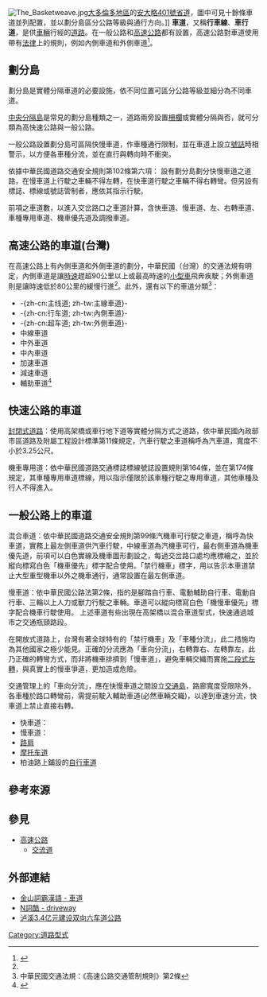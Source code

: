 {{globalize|time=2019-02-16T04:18:58+00:00}}
{{noteTA
|zh-hans:行车道; zh-tw:內側車道
|zh-hans:超车道; zh-tw:外側車道
|zh-hans:主线道; zh-tw:主線車道}}
[[File:The_Basketweave.jpg|thumb]][[大多倫多地區|大多倫多地區]]的[[安大略401號省道|安大略401號省道]]，圖中可見十餘條車道並列配置，並以劃分島區分公路等級與通行方向。]]
'''車道'''，又稱'''行車線'''、'''車行道'''，是供[[車輛|車輛]]行經的[[道路|道路]]。在一般公路和[[高速公路|高速公路]]都有設置，高速公路對車道使用帶有[[法律|法律]]上的規則，例如內側車道和外側車道<ref name="交通部">{{zh-tw}}{{cite web|title=交通安全資訊 - 高速公路車道使用規定 |url=http://www.freeway.gov.tw/Publish.aspx?cnid=516&p=1090 |publisher=[[中華民國交通部|中華民國交通部]]，交通管理組 |date=2009-02-18 |accessdate=2011-11-20}}</ref>。

== 劃分島 ==
劃分島是實體分隔車道的必要設施，依不同位置可區分公路等級並細分為不同車道。

[[安全島|中央分隔島]]是常見的劃分島種類之一，道路兩旁設置[[栅栏|柵欄]]或實體分隔與否，就可分類為高快速公路與一般公路。

一般公路設置劃分島可區隔快慢車道，作車種通行限制，並在車道上設立[[交通號誌|號誌]]時相警示，以方便各車種分流，並在直行與轉向時不衝突。

依據中華民國道路交通安全規則第102條第六項：
設有劃分島劃分快慢車道之道路，在慢車道上行駛之車輛不得左轉，在快車道行駛之車輛不得右轉彎。但另設有標誌、標線或號誌管制者，應依其指示行駛。

前項之車道數，以進入交岔路口之車道計算，含快車道、慢車道、左、右轉車道、車種專用車道、機車優先道及調撥車道。

== 高速公路的車道(台灣) ==
在高速公路上有內側車道和外側車道的劃分，中華民國（台灣）的交通法規有明定，內側車道是讓[[時速|時速]]趕超90公里以上或最高時速的[[小型車|小型車]]飛奔疾駛；外側車道則是讓時速低於80公里的緩慢行進<ref name="交通部" />。此外，還有以下的車道分類<ref name="高速公路交通管制規則">中華民國交通法規：《高速公路交通管制規則》第2條</ref>：
* -{zh-cn:主线道; zh-tw:主線車道}-
* -{zh-cn:行车道; zh-tw:內側車道}-
* -{zh-cn:超车道; zh-tw:外側車道}-
* 中線車道
* 中外車道
* 中內車道
* 加速車道
* 減速車道
* 輔助車道<ref name="輔助車道">{{zh-tw}}{{cite web|title=交通管理措施 - 國道闢設輔助車道資訊 |url=http://www.freeway.gov.tw/Publish.aspx?cnid=183&p=5 |publisher=[[中華民國交通部|中華民國交通部]]，交通管理組 |date=2011-11-16 |accessdate=2011-11-20}}</ref>

== 快速公路的車道 ==
[[快速道路|封閉式道路]]：使用高架橋或車行地下道等實體分隔方式之道路，依中華民國內政部市區道路及附屬工程設計標準第11條規定，汽車行駛之車道稱呼為汽車道，寬度不小於3.25公尺。

機車專用道：依中華民國道路交通標誌標線號誌設置規則第164條，並在第174條規定，其車種專用車道標線，用以指示僅限於該車種行駛之專用車道，其他車種及行人不得進入。

==一般公路上的車道==

混合車道：依中華民國道路交通安全規則第99條汽機車可行駛之車道，稱呼為快車道，實務上最左側車道供汽車行駛，中線車道為汽機車可行，最右側車道為機車優先道，前項可以白色實線及機車圖形劃設之，每過交岔路口處均應標繪之，並於縱向標寫白色「機車優先」標字配合使用。「禁行機車」標字，用以告示本車道禁止大型重型機車以外之機車通行，通常設置在最左側車道。

慢車道：依中華民國公路法第2條，指的是腳踏自行車、電動輔助自行車、電動自行車、三輪以上人力或獸力行駛之車輛。車道可以縱向標寫白色「機慢車優先」標字配合機車行駛使用。
上述車道有些出現在高架橋以混合車道型式，快速通過城市之交通瓶頸路段。

在開放式道路上，台灣有著全球特有的「禁行機車」及「車種分流」，此二措施均為其他國家之極少能見。正確的分流應為「車向分流」，右轉靠右、左轉靠左，此乃正確的轉彎方式，而非將機車排擠到「慢車道」，避免車輛交織而實施[[兩段式轉彎|二段式左轉]]，與真實上的慢車爭道，更加造成危險。

交通管理上的「車向分流」，應在快慢車道之間設立[[交通島|交通島]]，路廊寬度受限除外，各車種於路口轉彎前，需提前駛入輔助車道(必然車輛交織)，以達到車速分流，快車道上禁止直接右轉。

*快車道：
*慢車道：
*[[路肩|路肩]]
*[[摩托车道|摩托车道]]
*柏油路上鋪設的[[自行車道|自行車道]]

== 參考來源 ==
<div class="references-small">
<references />
</div>

== 參見 ==
* [[高速公路|高速公路]]
** [[交流道|交流道]]

== 外部連結 ==
* [https://web.archive.org/web/20160306114811/http://hanyu.iciba.com/wiki/459669.shtml 金山詞霸漢語 - 車道]
* [http://www.nciku.com.tw/search/en/detail/driveway/24047 N詞酷 - driveway]{{dead link|date=2018年4月 |bot=InternetArchiveBot |fix-attempted=yes }}
* [http://www.hnggxww.com/show_content.php?id=2395 泸溪3.4亿元建设双向六车道公路]{{dead link|date=2018年4月 |bot=InternetArchiveBot |fix-attempted=yes }}

{{街道與巷道}}
[[Category:道路型式|Category:道路型式]]